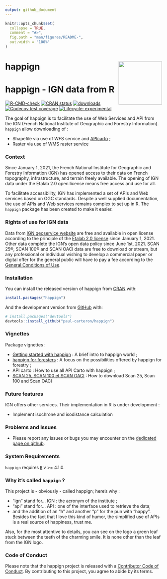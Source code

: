 ```yaml
---
output: github_document
---
```


<!-- README.md is generated from README.Rmd. Please edit that file -->

```r
knitr::opts_chunk$set(
  collapse = TRUE,
  comment = "#>",
  fig.path = "man/figures/README-",
  out.width = "100%"
)
```

# happign <a href="https://paul-carteron.github.io/happign/"><img src="man/figures/logo.png" align="right" height="139" /></a>

# happign - IGN data from R

<!-- badges: start -->
[![R-CMD-check](https://github.com/paul-carteron/happign/actions/workflows/R-CMD-check.yaml/badge.svg)](https://github.com/paul-carteron/happign/actions/workflows/R-CMD-check.yaml)
[![CRAN status](https://www.r-pkg.org/badges/version/happign)](https://CRAN.R-project.org/package=happign)
[![downloads](http://cranlogs.r-pkg.org/badges/last-month/happign?color=green)](https://cran.r-project.org/package=happign)
[![Codecov test coverage](https://codecov.io/gh/paul-carteron/happign/branch/main/graph/badge.svg)](https://app.codecov.io/gh/paul-carteron/happign?branch=main)
[![Lifecycle: experimental](https://img.shields.io/badge/lifecycle-experimental-orange.svg)](https://lifecycle.r-lib.org/articles/stages.html#experimental)
<!-- badges: end -->

The goal of happign is to facilitate the use of Web Services and API from the IGN (French National Institute of Geographic and Forestry Information). `happign` allow downloading of :

- Shapefile via use of WFS service and [APIcarto](https://apicarto.ign.fr/api/doc/) ;
- Raster via use of WMS raster service

### Context

Since January 1, 2021, the French National Institute for Geographic and Forestry Information (IGN) has opened access to their data on French topography, infrastructure, and terrain freely available. The opening of IGN data under the Etalab 2.0 open license means free access and use for all.


To facilitate accessibility, IGN has implemented a set of APIs and Web services based on OGC standards. Despite a well supplied documentation, the use of APIs and Web services remains complex to set up in R. The `happign` package has been created to make it easier.

### Rights of use for IGN data

Data from [IGN geoservice website](https://geoservices.ign.fr/presentation) are free and available in open license according to the principle of the [Etalab 2.0 license](https://www.etalab.gouv.fr/licence-ouverte-open-licence/) since January 1, 2021. Other data complete the IGN's open data policy since June 1st, 2021. SCAN 25®, SCAN 100® and SCAN OACI data are free to download or stream, but any professional or individual wishing to develop a commercial paper or digital offer for the general public will have to pay a fee according to the [General Conditions of Use](https://geoservices.ign.fr/cgu-licences).

### Installation

You can install the released version of happign from [CRAN](https://CRAN.R-project.org) with:

``` r
install.packages("happign")
```

And the development version from [GitHub](https://github.com/) with:

``` r
# install.packages("devtools")
devtools::install_github("paul-carteron/happign")
```

### Vignettes

Package vignettes :

- [Getting started with happign](https://paul-carteron.github.io/happign/articles/Getting_started.html) : A brief intro to happign world ;
- [happign for foresters](https://paul-carteron.github.io/happign/articles/web_only/happign_for_foresters.html) : A focus on the possibilities offered by happign for forestry ;
- API carto : How to use all API Carto with happign ;
- [SCAN 25, SCAN 100 et SCAN OACI](https://paul-carteron.github.io/happign/articles/SCAN_25_SCAN_100_SCAN_OACI.html) : How to download Scan 25, Scan 100 and Scan OACI

### Future features

IGN offers other services. Their implementation in R is under
development :

- Implement isochrone and isodistance calculation

### Problems and Issues

* Please report any issues or bugs you may encounter on the [dedicated page on github](https://github.com/paul-carteron/happign/issues).

### System Requirements
`happign` requires [`R`](https://cran.r-project.org) v >= 4.1.0.

### Why it's called `happign` ?

This project is - obviously - called happign; here's why :

- “ign” stand for… IGN : the acronym of the institute ;
- “api” stand for… API : one of the interface used to retrieve the data;
- and the addition of an “h” and another “p” for the pun with “happy”. Besides the fact that I love this kind of humor, the simplified use of APIs is a real source of happiness, trust me.

Also, for the most attentive to details, you can see on the logo a green leaf stuck between the teeth of the charming smile. It is none other than the leaf from the IGN logo.

### Code of Conduct

Please note that the happign project is released with a [Contributor Code of Conduct](https://paul-carteron.github.io/happign/CODE_OF_CONDUCT.html). By contributing to this project, you agree to abide by its terms.

